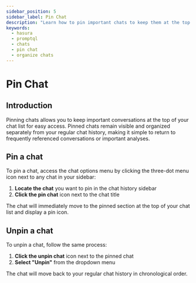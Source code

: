 ```yaml
---
sidebar_position: 5
sidebar_label: Pin Chat
description: "Learn how to pin important chats to keep them at the top of your chat list"
keywords:
  - hasura
  - promptql
  - chats
  - pin chat
  - organize chats
---
```



# Pin Chat

## Introduction

Pinning chats allows you to keep important conversations at the top of your chat list for easy access. Pinned chats
remain visible and organized separately from your regular chat history, making it simple to return to frequently
referenced conversations or important analyses.

## Pin a chat

To pin a chat, access the chat options menu by clicking the three-dot menu icon next to any chat in your sidebar:

1. **Locate the chat** you want to pin in the chat history sidebar
2. **Click the pin chat** icon next to the chat title

<Thumbnail src="/img/promptql-playground/pin-thread-playground.png" alt="Pin Thread Menu Option" />

The chat will immediately move to the pinned section at the top of your chat list and display a pin icon.

<Thumbnail src="/img/promptql-playground/pinned-thread-playground.png" alt="Pinned Thread in Sidebar" />

## Unpin a chat

To unpin a chat, follow the same process:

1. **Click the unpin chat** icon next to the pinned chat
2. **Select "Unpin"** from the dropdown menu

The chat will move back to your regular chat history in chronological order.
